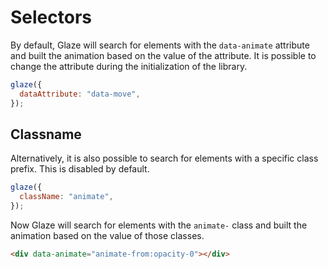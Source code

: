 # Selectors

By default, Glaze will search for elements with the `data-animate` attribute and
built the animation based on the value of the attribute. It is possible to
change the attribute during the initialization of the library.

```js copy
glaze({
  dataAttribute: "data-move",
});
```

## Classname

Alternatively, it is also possible to search for elements with a specific class
prefix. This is disabled by default.

```js copy
glaze({
  className: "animate",
});
```

Now Glaze will search for elements with the `animate-` class and built the
animation based on the value of those classes.

```html copy
<div data-animate="animate-from:opacity-0"></div>
```
